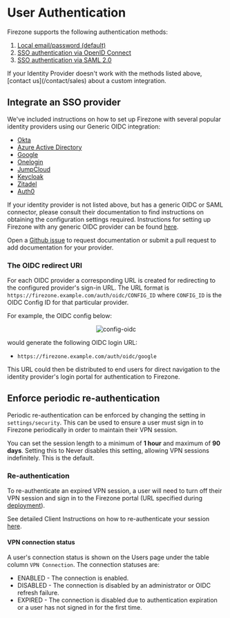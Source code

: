 
# User Authentication

Firezone supports the following authentication methods:

1. [Local email/password (default)](/docs/authenticate/local-auth)
1. [SSO authentication via OpenID Connect](/docs/authenticate/oidc)
1. [SSO authentication via SAML 2.0](/docs/authenticate/saml)

<Alert color="info">
  If your Identity Provider doesn't work with the methods listed above, [contact
  us](/contact/sales) about a custom integration.
</Alert>

## Integrate an SSO provider

We've included instructions on how to set up Firezone with several popular
identity providers using our Generic OIDC integration:

- [Okta](/docs/authenticate/oidc/okta)
- [Azure Active Directory](/docs/authenticate/oidc/azuread)
- [Google](/docs/authenticate/oidc/google)
- [Onelogin](/docs/authenticate/oidc/onelogin)
- [JumpCloud](/docs/authenticate/saml/jumpcloud)
- [Keycloak](/docs/authenticate/oidc/keycloak)
- [Zitadel](/docs/authenticate/oidc/zitadel)
- [Auth0](/docs/authenticate/oidc/auth0)

If your identity provider is not listed above, but has a generic OIDC or SAML
connector, please consult their documentation to find instructions on obtaining
the configuration settings required. Instructions for setting up Firezone with
any generic OIDC provider can be found [here](/docs/authenticate/oidc).

Open a [Github issue](https://github.com/firezone/firezone/issues) to request
documentation or submit a pull request to add documentation for your provider.

### The OIDC redirect URI

For each OIDC provider a corresponding URL is created for redirecting to the
configured provider's sign-in URL. The URL format is
`https://firezone.example.com/auth/oidc/CONFIG_ID` where `CONFIG_ID` is the OIDC
Config ID for that particular provider.

For example, the OIDC config below:

<center>
  <Image
    className="mx-auto"
    width={509}
    height={509}
    alt="config-oidc"
    src="/images/config-oidc.png"
  />
</center>

would generate the following OIDC login URL:

- `https://firezone.example.com/auth/oidc/google`

This URL could then be distributed to end users for direct navigation to the
identity provider's login portal for authentication to Firezone.

## Enforce periodic re-authentication

Periodic re-authentication can be enforced by changing the setting in
`settings/security`. This can be used to ensure a user must sign in to Firezone
periodically in order to maintain their VPN session.

You can set the session length to a minimum of **1 hour** and maximum of **90
days**. Setting this to Never disables this setting, allowing VPN sessions
indefinitely. This is the default.

### Re-authentication

To re-authenticate an expired VPN session, a user will need to turn off their
VPN session and sign in to the Firezone portal (URL specified during
[deployment](/docs/deploy/#prepare-to-deploy)).

See detailed Client Instructions on how to re-authenticate your session
[here](/docs/user-guides/client-instructions).

#### VPN connection status

A user's connection status is shown on the Users page under the table column
`VPN Connection`. The connection statuses are:

- ENABLED - The connection is enabled.
- DISABLED - The connection is disabled by an administrator or OIDC refresh
  failure.
- EXPIRED - The connection is disabled due to authentication expiration or a
  user has not signed in for the first time.

<SupportOptions />
